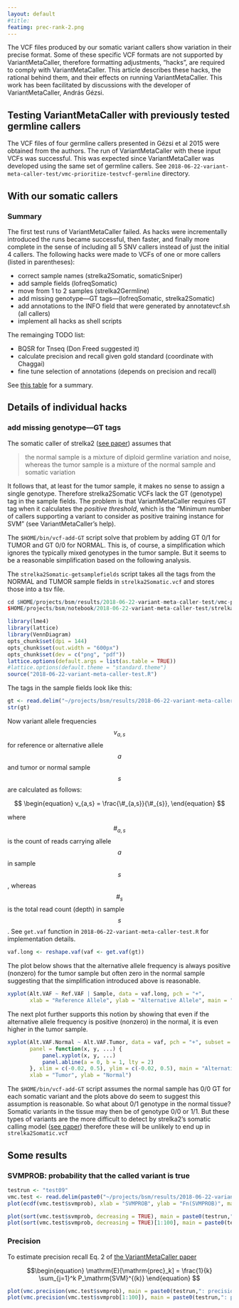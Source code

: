 ```yaml
---
layout: default
#title: 
featimg: prec-rank-2.png
---
```


The VCF files produced by our somatic variant callers show variation in their precise format.  Some of these specific VCF formats are not supported by VariantMetaCaller, therefore formatting adjustments, "hacks", are required to comply with VariantMetaCaller.  This article describes these hacks, the rational behind them, and their effects on running VariantMetaCaller.  This work has been facilitated by discussions with the developer of VariantMetaCaller, András Gézsi.

## Testing VariantMetaCaller with previously tested germline callers

The VCF files of four germline callers presented in Gézsi et al 2015 were obtained from the authors.  The run of VariantMetaCaller with these input VCFs was successful.  This was expected since VariantMetaCaller was developed using the same set of germline callers.  See `2018-06-22-variant-meta-caller-test/vmc-prioritize-testvcf-germline` directory.

## With our somatic callers

### Summary

The first test runs of VariantMetaCaller failed.  As hacks were incrementally introduced the runs became successful, then faster, and finally more complete in the sense of including all 5 SNV callers instead of just the initial 4 callers.  The following hacks were made to VCFs of one or more callers (listed in parentheses):

* correct sample names (strelka2Somatic, somaticSniper)
* add sample fields (lofreqSomatic)
* move from 1 to 2 samples (strelka2Germline)
* add missing genotype---GT tags---(lofreqSomatic, strelka2Somatic)
* add annotations to the INFO field that were generated by annotatevcf.sh (all callers)
* implement all hacks as shell scripts

The remainging TODO list:

* BQSR for Tnseq (Don Freed suggested it)
* calculate precision and recall given gold standard (coordinate with Chaggai)
* fine tune selection of annotations (depends on precision and recall)

See [this table]({{ site.baseurl }}/assets/projects/bsm/vmc-prioritize-benchmark.csv) for a summary.

## Details of individual hacks

### add missing genotype---GT tags

The somatic caller of strelka2 ([see paper](https://www.nature.com/articles/s41592-018-0051-x)) assumes that 

>the normal sample is a mixture of diploid germline variation and noise, whereas the tumor sample is a mixture of the normal sample and somatic variation

It follows that, at least for the tumor sample, it makes no sense to assign a single genotype.  Therefore strelka2Somatic VCFs lack the GT (genotype) tag in the sample fields.  The problem is that VariantMetaCaller requires GT tag when it calculates the *positive threshold*, which is the "Minimum number of callers supporting a variant to consider as positive training instance for SVM" (see VariantMetaCaller's help).

The `$HOME/bin/vcf-add-GT` script solve that problem by adding GT 0/1 for TUMOR and GT 0/0 for NORMAL. This is, of course, a simplification which ignores the typically mixed genotypes in the tumor sample.  But it seems to be a reasonable simplification based on the following analysis.

The `strelka2Somatic-getsamplefields` script takes all the tags from the NORMAL and TUMOR sample fields in `strelka2Somatic.vcf` and stores those into a tsv file.

```r
cd $HOME/projects/bsm/results/2018-06-22-variant-meta-caller-test/vmc-prioritize-benchmark/test08/
$HOME/projects/bsm/notebook/2018-06-22-variant-meta-caller-test/strelka2Somatic-getsamplefields ../22/strelka2Somatic.vcf > strelka2Somatic.tsv
```

```r
library(lme4)
library(lattice)
library(VennDiagram)
opts_chunk$set(dpi = 144)
opts_chunk$set(out.width = "600px")
opts_chunk$set(dev = c("png", "pdf"))
lattice.options(default.args = list(as.table = TRUE))
#lattice.options(default.theme = "standard.theme")
source("2018-06-22-variant-meta-caller-test.R")
```

The tags in the sample fields look like this:

```r
gt <- read.delim("~/projects/bsm/results/2018-06-22-variant-meta-caller-test/vmc-prioritize-benchmark/test08/strelka2Somatic.tsv")
str(gt)
```

Now variant allele frequencies $$v_{a,s}$$ for reference or alternative allele $$a$$ and tumor or normal sample $$s$$ are calculated as follows:

$$
\begin{equation}
v_{a,s} = \frac{\#_{a,s}}{\#_{s}},
\end{equation}
$$

where $$\#_{a,s}$$ is the count of reads carrying allele $$a$$ in sample $$s$$, whereas $$\#_{s}$$ is the total read count (depth) in sample $$s$$.  See `get.vaf` function in `2018-06-22-variant-meta-caller-test.R` for implementation details.

```r
vaf.long <- reshape.vaf(vaf <- get.vaf(gt))
```

The plot below shows that the alternative allele frequency is always positive (nonzero) for the tumor sample but often zero in the normal sample suggesting that the simplification introduced above is reasonable.

```r
xyplot(Alt.VAF ~ Ref.VAF | Sample, data = vaf.long, pch = "+",
       xlab = "Reference Allele", ylab = "Alternative Allele", main = "Allele Frequency")
```

The next plot further supports this notion by showing that even if the alternative allele frequency is positive (nonzero) in the normal, it is even higher in the tumor sample.

```r
xyplot(Alt.VAF.Normal ~ Alt.VAF.Tumor, data = vaf, pch = "+", subset = Alt.VAF.Normal >= 0,
       panel = function(x, y, ...) {
           panel.xyplot(x, y, ...)
           panel.abline(a = 0, b = 1, lty = 2)
       }, xlim = c(-0.02, 0.5), ylim = c(-0.02, 0.5), main = "Alternative Allele Frequency",
       xlab = "Tumor", ylab = "Normal")
```

The `$HOME/bin/vcf-add-GT` script assumes the normal sample has 0/0 GT for each somatic variant and the plots above do seem to suggest this assumption is reasonable.  So what about 0/1 genotype in the normal tissue?  Somatic variants in the tissue may then be of genotype 0/0 or 1/1.  But these types of variants are the more difficult to detect by strelka2's somatic calling model ([see paper](https://www.nature.com/articles/s41592-018-0051-x)) therefore these will be unlikely to end up in `strelka2Somatic.vcf`

## Some results

### SVMPROB: probability that the called variant is true

```r
testrun <- "test09"
vmc.test <- read.delim(paste0("~/projects/bsm/results/2018-06-22-variant-meta-caller-test/vmc-prioritize-benchmark/", testrun, "/results-svmprob.tsv"))
plot(ecdf(vmc.test$svmprob), xlab = "SVMPROB", ylab = "Fn(SVMPROB)", main = paste0(testrun,": distribution of SVMSPROB"))
```

```r
plot(sort(vmc.test$svmprob, decreasing = TRUE), main = paste0(testrun,": SVMPROB"), xlab = "rank, k", ylab = "SVMPROB_k", pch = ".")
plot(sort(vmc.test$svmprob, decreasing = TRUE)[1:100], main = paste0(testrun,": SVMPROB"), xlab = "rank, k", ylab = "SVMPROB_k")
```

### Precision

To estimate precision recall Eq. 2 of [the VariantMetaCaller paper](https://bmcgenomics.biomedcentral.com/articles/10.1186/s12864-015-2050-y#Sec10)

$$\begin{equation}
\mathrm{E}[\mathrm{prec}_k] = \frac{1}{k} \sum_{j=1}^k P_\mathrm{SVM}^{(k)}
\end{equation}
$$

```r
plot(vmc.precision(vmc.test$svmprob), main = paste0(testrun,": precision"), xlab = "rank, k", ylab = "E[prec_k]", pch = ".")
plot(vmc.precision(vmc.test$svmprob[1:100]), main = paste0(testrun,": precision"), xlab = "rank, k", ylab = "E[prec_k]")
```
